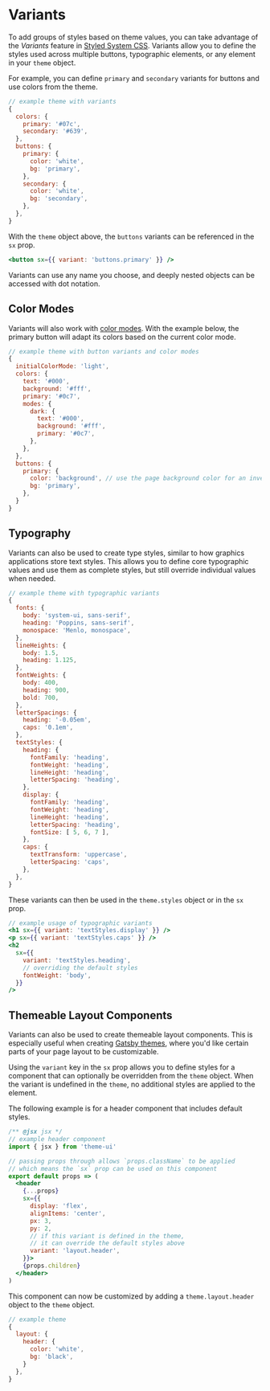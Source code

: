 

# Variants

To add groups of styles based on theme values,
you can take advantage of the _Variants_ feature in [Styled System CSS][].
Variants allow you to define the styles used across multiple buttons, typographic elements, or any element in your `theme` object.

For example, you can define `primary` and `secondary` variants for buttons and use colors from the theme.

```js
// example theme with variants
{
  colors: {
    primary: '#07c',
    secondary: '#639',
  },
  buttons: {
    primary: {
      color: 'white',
      bg: 'primary',
    },
    secondary: {
      color: 'white',
      bg: 'secondary',
    },
  },
}
```

With the `theme` object above, the `buttons` variants can be referenced in the `sx` prop.

```jsx
<button sx={{ variant: 'buttons.primary' }} />
```

<Note>

Variants can use any name you choose, and deeply nested objects can be accessed with dot notation.

</Note>

## Color Modes

Variants will also work with [color modes](/color-modes).
With the example below, the primary button will adapt its colors based on the current color mode.

```js
// example theme with button variants and color modes
{
  initialColorMode: 'light',
  colors: {
    text: '#000',
    background: '#fff',
    primary: '#0c7',
    modes: {
      dark: {
        text: '#000',
        background: '#fff',
        primary: '#0c7',
      },
    },
  },
  buttons: {
    primary: {
      color: 'background', // use the page background color for an inverted effect
      bg: 'primary',
    },
  }
}
```

## Typography

Variants can also be used to create type styles,
similar to how graphics applications store text styles.
This allows you to define core typographic values and use them as complete styles,
but still override individual values when needed.

```js
// example theme with typographic variants
{
  fonts: {
    body: 'system-ui, sans-serif',
    heading: 'Poppins, sans-serif',
    monospace: 'Menlo, monospace',
  },
  lineHeights: {
    body: 1.5,
    heading: 1.125,
  },
  fontWeights: {
    body: 400,
    heading: 900,
    bold: 700,
  },
  letterSpacings: {
    heading: '-0.05em',
    caps: '0.1em',
  },
  textStyles: {
    heading: {
      fontFamily: 'heading',
      fontWeight: 'heading',
      lineHeight: 'heading',
      letterSpacing: 'heading',
    },
    display: {
      fontFamily: 'heading',
      fontWeight: 'heading',
      lineHeight: 'heading',
      letterSpacing: 'heading',
      fontSize: [ 5, 6, 7 ],
    },
    caps: {
      textTransform: 'uppercase',
      letterSpacing: 'caps',
    },
  },
}
```

These variants can then be used in the `theme.styles` object or in the `sx` prop.

```jsx
// example usage of typographic variants
<h1 sx={{ variant: 'textStyles.display' }} />
<p sx={{ variant: 'textStyles.caps' }} />
<h2
  sx={{
    variant: 'textStyles.heading',
    // overriding the default styles
    fontWeight: 'body',
  }}
/>
```

## Themeable Layout Components

Variants can also be used to create themeable layout components.
This is especially useful when creating [Gatsby themes][],
where you'd like certain parts of your page layout to be customizable.

Using the `variant` key in the `sx` prop allows you to define styles for a component that can optionally be overridden from the `theme` object.
When the variant is undefined in the `theme`, no additional styles are applied to the element.

The following example is for a header component that includes default styles.

```jsx
/** @jsx jsx */
// example header component
import { jsx } from 'theme-ui'

// passing props through allows `props.className` to be applied
// which means the `sx` prop can be used on this component
export default props => (
  <header
    {...props}
    sx={{
      display: 'flex',
      alignItems: 'center',
      px: 3,
      py: 2,
      // if this variant is defined in the theme,
      // it can override the default styles above
      variant: 'layout.header',
    }}>
    {props.children}
  </header>
)
```

This component can now be customized by adding a `theme.layout.header` object to the `theme` object.

```js
// example theme
{
  layout: {
    header: {
      color: 'white',
      bg: 'black',
    }
  },
}
```

[styled system css]: https://styled-system.com/css
[gatsby themes]: https://www.gatsbyjs.org/docs/themes/
